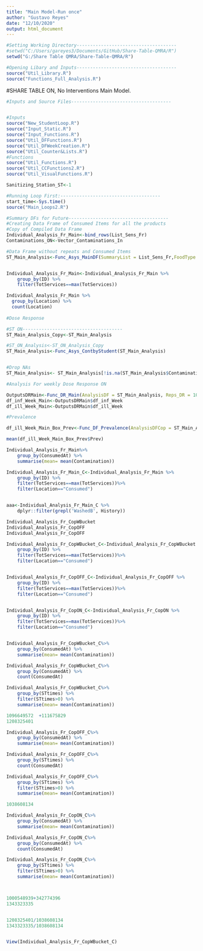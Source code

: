```yaml
---
title: "Main Model-Run once"
author: "Gustavo Reyes"
date: "12/10/2020"
output: html_document
---
```


```r

#Setting Working Directory-------------------------------------
#setwd("C:/Users/gareyes3/Documents/GitHub/Share-Table-QMRA/R") 
setwd("G:/Share Table QMRA/Share-Table-QMRA/R")
```

```r
#Opening Libary and Inputs-------------------------------------
source("Util_Library.R")
source("Functions_Full_Analysis.R")
```


#SHARE TABLE ON, No Interventions Main Model. 
```r
#Inputs and Source Files-------------------------------------


#Inputs
source("New_StudentLoop.R")
source("Input_Static.R")
source("Input_Functions.R")
source("Util_DFFunctions.R")
source("Util_DFWeekCreation.R")
source("Util_Counter&Lists.R")
#Functions
source("Util_Functions.R")
source("Util_CCFunctions2.R")
source("Util_VisualFunctions.R")

Sanitizing_Station_ST<-1


```

```r
#Running Loop First:-------------------------------------
start_time<-Sys.time()
source("Main_Loops2.R")
```

```r
#Summary DFs for Future-------------------------------------
#Creating Data Frame of Consumed Items for all the products
#Copy of Compiled Data Frame
Individual_Analysis_Fr_Main<-bind_rows(List_Sens_Fr)
Contaminations_ON<-Vector_Contaminations_In

#Data Frame without repeats and Consumed Items
ST_Main_Analysis<-Func_Asys_MainDF(SummaryList = List_Sens_Fr,FoodType = "Fruit")


Individual_Analysis_Fr_Main<-Individual_Analysis_Fr_Main %>% 
    group_by(ID) %>% 
    filter(TotServices==max(TotServices))

Individual_Analysis_Fr_Main %>% 
  group_by(Location) %>% 
  count(Location)
  
#Dose Response

#ST ON-------------------------------------
ST_Main_Analysis_Copy<-ST_Main_Analysis

#ST_ON_Analysis<-ST_ON_Analysis_Copy
ST_Main_Analysis<-Func_Asys_ContbyStudent(ST_Main_Analysis)


#Drop NAs
ST_Main_Analysis<- ST_Main_Analysis[!is.na(ST_Main_Analysis$Contamination), ]

#Analysis For weekly Dose Response ON

OutputsDRMain<-Func_DR_Main(AnalysisDF = ST_Main_Analysis, Reps_DR = 100)
df_inf_Week_Main<-OutputsDRMain$df_inf_Week
df_ill_Week_Main<-OutputsDRMain$df_ill_Week

#Prevalence

df_ill_Week_Main_Box_Prev<-Func_DF_Prevalence(AnalysisDFCop = ST_Main_Analysis_Copy, df_Ill_Week = df_ill_Week_Main,Intervention = "Main")

mean(df_ill_Week_Main_Box_Prev$Prev)

Individual_Analysis_Fr_Main%>% 
    group_by(ConsumedAt) %>% 
    summarise(mean= mean(Contamination))

```

```r
Individual_Analysis_Fr_Main_C<-Individual_Analysis_Fr_Main %>% 
    group_by(ID) %>% 
    filter(TotServices==max(TotServices))%>% 
    filter(Location=="Consumed")


aaa<-Individual_Analysis_Fr_Main_C %>%
    dplyr::filter(grepl('WashedB', History))
```


```r
Individual_Analysis_Fr_CopWBucket
Individual_Analysis_Fr_CopOFF
Individual_Analysis_Fr_CopOFF

Individual_Analysis_Fr_CopWBucket_C<-Individual_Analysis_Fr_CopWBucket %>% 
    group_by(ID) %>% 
    filter(TotServices==max(TotServices))%>% 
    filter(Location=="Consumed")


Individual_Analysis_Fr_CopOFF_C<-Individual_Analysis_Fr_CopOFF %>% 
    group_by(ID) %>% 
    filter(TotServices==max(TotServices))%>% 
    filter(Location=="Consumed")


Individual_Analysis_Fr_CopON_C<-Individual_Analysis_Fr_CopON %>% 
    group_by(ID) %>% 
    filter(TotServices==max(TotServices))%>% 
    filter(Location=="Consumed")


Individual_Analysis_Fr_CopWBucket_C%>% 
    group_by(ConsumedAt) %>% 
    summarise(mean= mean(Contamination))

Individual_Analysis_Fr_CopWBucket_C%>% 
    group_by(ConsumedAt) %>% 
    count(ConsumedAt)

Individual_Analysis_Fr_CopWBucket_C%>% 
    group_by(STtimes) %>%
    filter(STtimes>0) %>%
    summarise(mean= mean(Contamination))

1096649572	+111675829	
1208325401

Individual_Analysis_Fr_CopOFF_C%>% 
    group_by(ConsumedAt) %>% 
    summarise(mean= mean(Contamination))

Individual_Analysis_Fr_CopOFF_C%>% 
    group_by(STtimes) %>% 
    count(ConsumedAt)

Individual_Analysis_Fr_CopOFF_C%>% 
    group_by(STtimes) %>%
    filter(STtimes>0) %>%
    summarise(mean= mean(Contamination))

1038608134	

Individual_Analysis_Fr_CopON_C%>% 
    group_by(ConsumedAt) %>% 
    summarise(mean= mean(Contamination))

Individual_Analysis_Fr_CopON_C%>% 
    group_by(ConsumedAt) %>% 
    count(ConsumedAt)

Individual_Analysis_Fr_CopON_C%>% 
    group_by(STtimes) %>%
    filter(STtimes>0) %>%
    summarise(mean= mean(Contamination))



1000548939+342774396
1343323335


1208325401/1038608134
1343323335/1038608134


View(Individual_Analysis_Fr_CopWBucket_C)

```

